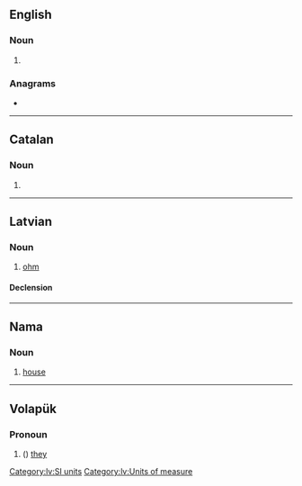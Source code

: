 {{also|OMS}}
==English==

===Noun===
{{head|en|noun plural form}}

# {{plural of|om|lang=en}}

===Anagrams===
* {{anagrams|en|a=mos|MOS|SMO|Som.|mos|mos'|osm|som|som'}}

----

==Catalan==

===Noun===
{{head|ca|noun form}}

# {{plural of|om|lang=ca}}

----

==Latvian==

===Noun===
{{lv-noun|m|1}}

# [[ohm]]

====Declension====
{{lv-decl-noun|om|s|1st|extrawidth=-60}}

[[Category:lv:SI units‎]]
[[Category:lv:Units of measure]]

----

==Nama==

===Noun===
{{naq-noun|f|om}}

# [[house]]

----

==Volapük==

===Pronoun===
{{head|vo|pronoun form}}

# ({{inflection of|om||nom|p|lang=vo}}) [[they]] {{qualifier|all masculine}}